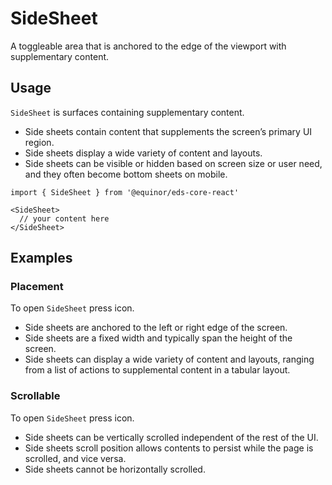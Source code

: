 
# SideSheet

A toggleable area that is anchored to the edge of the viewport with supplementary content.

<Links 
    figmaUrl="https://www.figma.com/file/0bGXR2sCwMVSDNyyzu5BXrO5/UI%E2%80%94User-Interface?node-id=17790%3A0"
    documentationUrl="https://eds.equinor.com/0b0c666ab/p/17d96d-side-sheet/b/282ac1"
    sourceUrl="https://github.com/equinor/design-system/blob/develop/packages/eds-core-react/src/components/SideSheet/SideSheet.tsx"
    npmUrl="https://www.npmjs.com/package/@equinor/eds-core-react"
/>

<Story id="surfaces-sidesheet--introduction" />
<PropsTable />

## Usage

`SideSheet` is surfaces containing supplementary content.

<ul>
    <li>Side sheets contain content that supplements the screen’s primary UI region.</li>
    <li>Side sheets display a wide variety of content and layouts.</li>
    <li>Side sheets can be visible or hidden based on screen size or user need, and they often become bottom sheets on mobile.</li>
</ul>

```tsx
import { SideSheet } from '@equinor/eds-core-react'

<SideSheet>
  // your content here
</SideSheet>
```

## Examples

### Placement

To open `SideSheet` press <Icon name="filter_list" size={18} color="#007079" /> icon.

<ul>
  <li>Side sheets are anchored to the left or right edge of the screen.</li>
  <li>Side sheets are a fixed width and typically span the height of the screen.</li>
  <li>Side sheets can display a wide variety of content and layouts, ranging from a list of actions to supplemental content in a tabular layout.</li>
</ul>

<Story id="surfaces-sidesheet--placement" />

### Scrollable

To open `SideSheet` press <Icon name="details" size={18} color="#007079" /> icon.

<ul>
  <li>Side sheets can be vertically scrolled independent of the rest of the UI.</li>
  <li>Side sheets scroll position allows contents to persist while the page is scrolled, and vice versa.</li>
  <li>Side sheets cannot be horizontally scrolled.</li>
</ul>

<Story id="surfaces-sidesheet--scrollable" />
